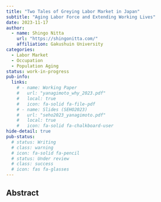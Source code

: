 ```yaml
---
title: "Two Tales of Greying Labor Market in Japan"
subtitle: "Aging Labor Force and Extending Working Lives"
date: 2023-11-17
author:
  - name: Shingo Nitta
    url: "https://shingonitta.com/"
    affiliation: Gakushuin University
categories:
  - Labor Market
  - Occupation
  - Population Aging
status: work-in-progress
pub-info:
  links:
    # - name: Working Paper
    #   url: "yanagimoto_why_2023.pdf"
    #   local: true
    #   icon: fa-solid fa-file-pdf
    # - name: Slides (SEHO2023)
    #   url: "seho2023_yanagimoto.pdf"
    #   local: true
    #   icon: fa-solid fa-chalkboard-user
hide-detail: true
pub-status: 
  # status: Writing
  # class: warning
  # icon: fa-solid fa-pencil
  # status: Under review
  # class: success
  # icon: fas fa-glasses
---
```


<!-- [{{< fa file-pdf >}} Working Paper](yanagimoto_why_2023.pdf) &nbsp;
[ {{< fa chalkboard-teacher >}} Slides (SEHO2023)](seho2023_yanagimoto.pdf) -->

## Abstract

<!-- hoge -->

